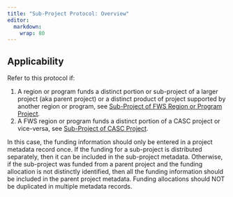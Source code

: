 ```yaml
---
title: "Sub-Project Protocol: Overview"
editor: 
  markdown: 
    wrap: 80
---
```


## Applicability

Refer to this protocol if:

1.  A region or program funds a distinct portion or sub-project of a larger
    project (aka parent project) or a distinct product of project supported by
    another region or program, see 
    [Sub-Project of FWS Region or Program Project](subproject_of_fws_region_program_project.qmd).
2.  A FWS region or program funds a distinct portion of a CASC project or
    vice-versa, see [Sub-Project of CASC Project](subproject_of_casc_project.qmd).

In this case, the funding information should only be entered in a project
metadata record once. If the funding for a sub-project is distributed
separately, then it can be included in the sub-project metadata. Otherwise, if
the sub-project was funded from a parent project and the funding allocation is
not distinctly identified, then all the funding information should be included
in the parent project metadata. Funding allocations should NOT be duplicated in
multiple metadata records.

